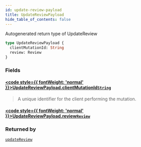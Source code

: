 ```yaml
---
id: update-review-payload
title: UpdateReviewPayload
hide_table_of_contents: false
---
```








Autogenerated return type of UpdateReview

```graphql
type UpdateReviewPayload {
  clientMutationId: String
  review: Review
}
```


### Fields

#### [<code style={{ fontWeight: 'normal' }}>UpdateReviewPayload.<b>clientMutationId</b></code>](#)<Bullet />[`String`](/docs/graphql-api/beta/reference/scalars/string) <Badge class="secondary" text="scalar"/>
> A unique identifier for the client performing the mutation.
> 

#### [<code style={{ fontWeight: 'normal' }}>UpdateReviewPayload.<b>review</b></code>](#)<Bullet />[`Review`](/docs/graphql-api/beta/reference/objects/review) <Badge class="secondary" text="object"/>
> 
> 



### Returned by

[`updateReview`](/docs/graphql-api/beta/reference/mutations/update-review)  <Badge class="secondary" text="mutation"/>



